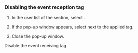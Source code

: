 ### Disabling the event reception tag

1. In the user list of the <Cmdname sid="alert_receive_settings_by_member" className="uitext" /> section, select <LinkImage img="ico-add.svg" desc="add icon" />.

2. If the <Cmdname sid="event_tag" className="uitext" /> pop-up window appears, select <LinkImage img="ico-close.svg" desc="close icon" /> next to the applied tag.

3. Close the <Cmdname sid="event_tag" className="uitext" /> pop-up window.

Disable the event receiving tag.
